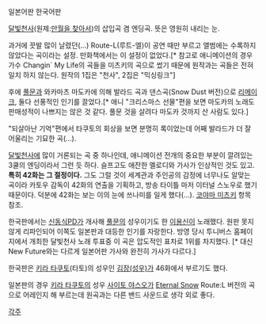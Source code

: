 {{{#!html
<iframe width="420" height="315" src="http://www.youtube.com/embed/K4UOo-E2Auw" frameborder="0" allowfullscreen></iframe>
}}}
일본어판
{{{#!html
<iframe width="420" height="315" src="http://www.youtube.com/embed/JaHVJmEX0Zw" frameborder="0" allowfullscreen></iframe>
}}}
한국어판

[[달빛천사]](원제:[[만월을 찾아서]])의 삽입곡 겸 엔딩곡. 뜻은 영원히 내리는 눈.

과거에 끗발 많이 날렸던(...) Route-L(루트-엘)이 공연 때만 부르고 앨범에는 수록하지 않았다는 곡이라는 설정. 만화책에서는 이 설정이 없었다.[* 참고로 애니메이션의 경우 가수 Changin` My Life의 곡들을 미츠키의 곡으로 썼기 때문에 원작과는 곡들은 전혀 일치 하지 않는다. 원작의 1집은 "천사", 2집은 "믹싱링크"]

후에 [[풀문]]과 와카마츠 마도카에 의해 발라드 곡과 댄스곡(Snow Dust 버전)으로 [[리메이크]], 둘다 선풍적인 인기를 끌었다.[* 애니 "크리스마스 선물"편을 보면 마도카의 노래도 판매성적이 나쁘지는 않은 것 같다. 풀문 것을 살려다 마도카 것까지 산 사람도 있다.]

"되살아난 기억"편에서 타쿠토의 회상을 보면 분명히 록이었는데 어째 발라드가 더 잘 어울리는 기묘한 곡(...).

[[달빛천사]]에 많이 거론되는 곡 중 하나인데, 애니메이션 전개의 중요한 부분이 깔려있는 3쿨의 엔딩이라서 그런 듯 하다. 슬프고도 애잔한 멜로디와 가사가 인상적인 것도 있고. '''특히 42화는 그 절정이다.''' 그도 그럴 것이 세계관과 주인공의 감정에 너무나도 알맞는 곡이라 카토우 감독이 42화의 연출을 기획하고, 방송 타이틀 마저 이터널 스노우로 했기 때문이다. 덕분에 42화는 보는 이의 눈에 쓰나미를 일게 했다(...). [[코야마 미츠키]] 항목 참조.

한국판에서는 [[신동식]]PD가 개사해 [[풀문]]의 성우이기도 한 [[이용신]]이 노래했다. 원판 못지않게 리파인되어 이쪽도 일본판과 대등한 인기를 자랑한다. 방영 당시 투니버스 홈페이지에서 개최한 달빛천사 노래 투표중 이 곡은 압도적인 표차로 1위를 차지했다. [* 대신 New Future와는 다르게 일본어판 가사와 완전히 가사가 다르다.]

한국판은 [[키라 타쿠토]](타토)의 성우인 [[김장(성우)]]가 46화에서 부르기도 했다.

일본판의 경우 [[키라 타쿠토]]의 성우 [[사이토 야스오]]가 [[Eternal Snow]] Route:L 버전의 곡으로 어레인지 해 부르는데 원곡과는 다른 밴드 사운드로 생각 외로 좋다.

[[각주]]
